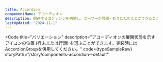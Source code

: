```yaml
---
title: Accordion
componentName: アコーディオン
description: 関連するコンテンツを列挙し、ユーザーが展開・折りたたむことができるコンポーネントです。表示スペースを節約しながら、ユーザーが詳細な情報を得る手段を提供します。
lastUpdated: "2024-11-1"
---
```



<Code
  title="バリエーション"
  description="アコーディオンの展開状態を示すアイコンの位置 (行末または行頭) を選ぶことができます。実装時にはAccordionGroupを併用してください。"
  code={typeSampleRaw}
  storyPath="/story/components-accordion--default"
>
  <TypeSample client:load />
</Code>
